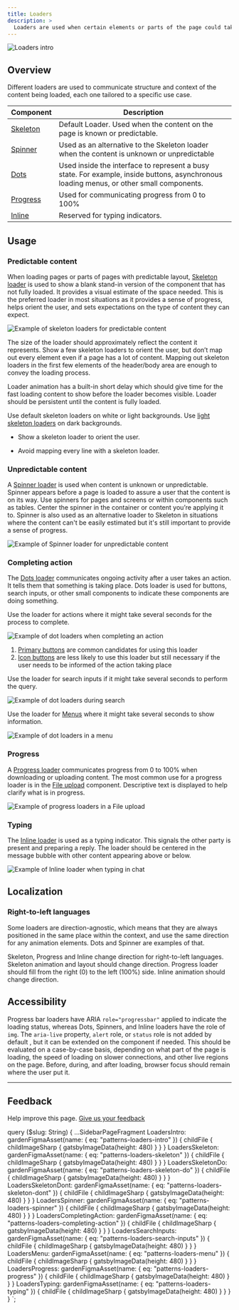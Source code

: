 ```yaml
---
title: Loaders
description: >
  Loaders are used when certain elements or parts of the page could take longer to display.
---
```


![Loaders intro](figma:patterns-loaders-intro.png)

## Overview

Different loaders are used to communicate structure and context of the content being loaded,
each one tailored to a specific use case.

| Component                        | Description                                                                                                                              |
| -------------------------------- | ---------------------------------------------------------------------------------------------------------------------------------------- |
| [Skeleton](/components/skeleton) | Default Loader. Used when the content on the page is known or predictable.                                                               |
| [Spinner](/components/spinner)   | Used as an alternative to the Skeleton loader when the content is unknown or unpredictable                                               |
| [Dots](/components/dots)         | Used inside the interface to represent a busy state. For example, inside buttons, asynchronous loading menus, or other small components. |
| [Progress](/components/progress) | Used for communicating progress from 0 to 100%                                                                                           |
| [Inline](/components/progress)   | Reserved for typing indicators.                                                                                                          |

## Usage

### Predictable content

When loading pages or parts of pages with predictable layout, [Skeleton loader](/components/skeleton)
is used to show a blank stand-in version of the component that has not fully loaded. It provides a visual estimate of
the space needed. This is the preferred loader in most situations as it provides a sense of progress, helps orient the
user, and sets expectations on the type of content they can expect.

![Example of skeleton loaders for predictable content](figma:patterns-loaders-skeleton.png)

The size of the loader should approximately reflect the content it represents. Show a few skeleton loaders to orient
the user, but don’t map out every element even if a page has a lot of content. Mapping out skeleton loaders in the
first few elements of the header/body area are enough to convey the loading process.

Loader animation has a built-in short delay which should give time for the fast loading content to show before the
loader becomes visible. Loader should be persistent until the content is fully loaded.

Use default skeleton loaders on white or light backgrounds.
Use [light skeleton loaders](/components/skeleton#light) on dark backgrounds.

<BestPractice>
  <Do
    imageIsFreeForm
    imageSource={props.data.LoadersSkeletonDo.childFile.childImageSharp.gatsbyImageData}
    alt="A few skeleton loaders to orient the user"
  >
    <ul>
      <li>Show a skeleton loader to orient the user.</li>
    </ul>
  </Do>
  <Dont
    imageIsFreeForm
    imageSource={props.data.LoadersSkeletonDont.childFile.childImageSharp.gatsbyImageData}
    alt="Too many skeleton loaders"
  >
    <ul>
      <li>Avoid mapping every line with a skeleton loader.</li>
    </ul>
  </Dont>
</BestPractice>

### Unpredictable content

A [Spinner loader](/components/spinner) is used when content is unknown or unpredictable. Spinner appears
before a page is loaded to assure a user that the content is on its way. Use spinners for pages and screens or within
components such as tables. Center the spinner in the container or content you’re applying it to. Spinner is also used
as an alternative loader to Skeleton in situations where the content can't be easily estimated but it's still
important to provide a sense of progress.

![Example of Spinner loader for unpredictable content](figma:patterns-loaders-spinner.png)

### Completing action

The [Dots loader](/components/dots) communicates ongoing activity after a user takes an action. It tells
them that something is taking place. Dots loader is used for buttons, search inputs, or other small components to
indicate these components are doing something.

Use the loader for actions where it might take several seconds for the process to complete.

![Example of dot loaders when completing an action](figma:patterns-loaders-completing-action.png)

1. [Primary buttons](/components/button#type) are common candidates for using this loader
1. [Icon buttons](/components/icon-button) are less likely to use this loader but still necessary
   if the user needs to be informed of the action taking place

Use the loader for search inputs if it might take several seconds to perform the query.

![Example of dot loaders during search](figma:patterns-loaders-search-inputs.png)

Use the loader for [Menus](/components/menu) where it might take several seconds to show information.

![Example of dot loaders in a menu](figma:patterns-loaders-menu.png)

### Progress

A [Progress loader](/components/progress) communicates progress from 0 to 100% when downloading or
uploading content. The most common use for a progress loader is in the [File upload](/components/file-upload)
component. Descriptive text is displayed to help clarify
what is in progress.

![Example of progress loaders in a File upload](figma:patterns-loaders-progress.png)

### Typing

The [Inline loader](/components/inline) is used as a typing indicator. This signals the other party is
present and preparing a reply. The loader should be centered in the message bubble with other content
appearing above or below.

![Example of Inline loader when typing in chat](figma:patterns-loaders-typing.png)

## Localization

### Right-to-left languages

Some loaders are direction-agnostic, which means that they are always positioned in the same place within the context,
and use the same direction for any animation elements. Dots and Spinner are examples of that.

Skeleton, Progress and Inline change direction for right-to-left languages. Skeleton animation and layout should change
direction. Progress loader should fill from the right (0) to the left (100%) side. Inline animation should change direction.

## Accessibility

Progress bar loaders have ARIA `role="progressbar"` applied to indicate the loading status, whereas Dots, Spinners, and
Inline loaders have the role of `img`. The `aria-live` property, `alert` role, or `status` role is not added by default
, but it can be extended on the component if needed. This should be evaluated on a case-by-case basis, depending on
what part of the page is loading, the speed of loading on slower connections, and other live regions on the page.
Before, during, and after loading, browser focus should remain where the user put it.

---

## Feedback

Help improve this page. [Give us your feedback](https://forms.gle/VFD799SvNfs2yiFC7)


  query ($slug: String) {
    ...SidebarPageFragment
    LoadersIntro: gardenFigmaAsset(name: { eq: "patterns-loaders-intro" }) {
      childFile {
        childImageSharp {
          gatsbyImageData(height: 480)
        }
      }
    }
    LoadersSkeleton: gardenFigmaAsset(name: { eq: "patterns-loaders-skeleton" }) {
      childFile {
        childImageSharp {
          gatsbyImageData(height: 480)
        }
      }
    }
    LoadersSkeletonDo: gardenFigmaAsset(name: { eq: "patterns-loaders-skeleton-do" }) {
      childFile {
        childImageSharp {
          gatsbyImageData(height: 480)
        }
      }
    }
    LoadersSkeletonDont: gardenFigmaAsset(name: { eq: "patterns-loaders-skeleton-dont" }) {
      childFile {
        childImageSharp {
          gatsbyImageData(height: 480)
        }
      }
    }
    LoadersSpinner: gardenFigmaAsset(name: { eq: "patterns-loaders-spinner" }) {
      childFile {
        childImageSharp {
          gatsbyImageData(height: 480)
        }
      }
    }
    LoadersCompletingAction: gardenFigmaAsset(name: { eq: "patterns-loaders-completing-action" }) {
      childFile {
        childImageSharp {
          gatsbyImageData(height: 480)
        }
      }
    }
    LoadersSearchInputs: gardenFigmaAsset(name: { eq: "patterns-loaders-search-inputs" }) {
      childFile {
        childImageSharp {
          gatsbyImageData(height: 480)
        }
      }
    }
    LoadersMenu: gardenFigmaAsset(name: { eq: "patterns-loaders-menu" }) {
      childFile {
        childImageSharp {
          gatsbyImageData(height: 480)
        }
      }
    }
    LoadersProgress: gardenFigmaAsset(name: { eq: "patterns-loaders-progress" }) {
      childFile {
        childImageSharp {
          gatsbyImageData(height: 480)
        }
      }
    }
    LoadersTyping: gardenFigmaAsset(name: { eq: "patterns-loaders-typing" }) {
      childFile {
        childImageSharp {
          gatsbyImageData(height: 480)
        }
      }
    }
  }
`;
